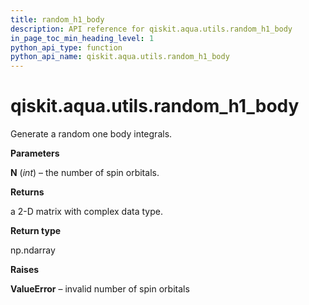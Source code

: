 ```yaml
---
title: random_h1_body
description: API reference for qiskit.aqua.utils.random_h1_body
in_page_toc_min_heading_level: 1
python_api_type: function
python_api_name: qiskit.aqua.utils.random_h1_body
---
```


# qiskit.aqua.utils.random\_h1\_body

<Function id="qiskit.aqua.utils.random_h1_body" name="random_h1_body" isDedicatedPage={true} github="https://github.com/qiskit-community/qiskit-aqua/tree/stable/0.9/qiskit/aqua/utils/random_matrix_generator.py" signature="random_h1_body(N)">
  Generate a random one body integrals.

  **Parameters**

  **N** (*int*) – the number of spin orbitals.

  **Returns**

  a 2-D matrix with complex data type.

  **Return type**

  np.ndarray

  **Raises**

  **ValueError** – invalid number of spin orbitals
</Function>

